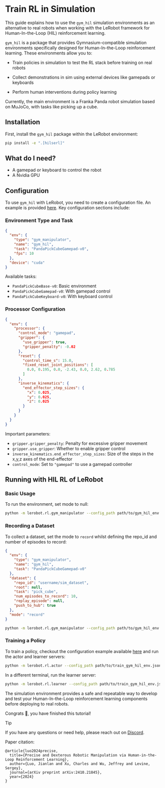 # Train RL in Simulation

This guide explains how to use the `gym_hil` simulation environments as an alternative to real robots when working with the LeRobot framework for Human-In-the-Loop (HIL) reinforcement learning.

`gym_hil` is a package that provides Gymnasium-compatible simulation environments specifically designed for Human-In-the-Loop reinforcement learning. These environments allow you to:

- Train policies in simulation to test the RL stack before training on real robots

- Collect demonstrations in sim using external devices like gamepads or keyboards
- Perform human interventions during policy learning

Currently, the main environment is a Franka Panda robot simulation based on MuJoCo, with tasks like picking up a cube.

## Installation

First, install the `gym_hil` package within the LeRobot environment:

```bash
pip install -e ".[hilserl]"
```

## What do I need?

- A gamepad or keyboard to control the robot
- A Nvidia GPU

## Configuration

To use `gym_hil` with LeRobot, you need to create a configuration file. An example is provided [here](https://huggingface.co/datasets/lerobot/config_examples/resolve/main/rl/gym_hil/env_config.json). Key configuration sections include:

### Environment Type and Task

```json
{
  "env": {
    "type": "gym_manipulator",
    "name": "gym_hil",
    "task": "PandaPickCubeGamepad-v0",
    "fps": 10
  },
  "device": "cuda"
}
```

Available tasks:

- `PandaPickCubeBase-v0`: Basic environment
- `PandaPickCubeGamepad-v0`: With gamepad control
- `PandaPickCubeKeyboard-v0`: With keyboard control

### Processor Configuration

```json
{
  "env": {
    "processor": {
      "control_mode": "gamepad",
      "gripper": {
        "use_gripper": true,
        "gripper_penalty": -0.02
      },
      "reset": {
        "control_time_s": 15.0,
        "fixed_reset_joint_positions": [
          0.0, 0.195, 0.0, -2.43, 0.0, 2.62, 0.785
        ]
      },
      "inverse_kinematics": {
        "end_effector_step_sizes": {
          "x": 0.025,
          "y": 0.025,
          "z": 0.025
        }
      }
    }
  }
}
```

Important parameters:

- `gripper.gripper_penalty`: Penalty for excessive gripper movement
- `gripper.use_gripper`: Whether to enable gripper control
- `inverse_kinematics.end_effector_step_sizes`: Size of the steps in the x,y,z axes of the end-effector
- `control_mode`: Set to `"gamepad"` to use a gamepad controller

## Running with HIL RL of LeRobot

### Basic Usage

To run the environment, set mode to null:

```bash
python -m lerobot.rl.gym_manipulator --config_path path/to/gym_hil_env.json
```

### Recording a Dataset

To collect a dataset, set the mode to `record` whilst defining the repo_id and number of episodes to record:

```json
{
  "env": {
    "type": "gym_manipulator",
    "name": "gym_hil",
    "task": "PandaPickCubeGamepad-v0"
  },
  "dataset": {
    "repo_id": "username/sim_dataset",
    "root": null,
    "task": "pick_cube",
    "num_episodes_to_record": 10,
    "replay_episode": null,
    "push_to_hub": true
  },
  "mode": "record"
}
```

```bash
python -m lerobot.rl.gym_manipulator --config_path path/to/gym_hil_env.json
```

### Training a Policy

To train a policy, checkout the configuration example available [here](https://huggingface.co/datasets/lerobot/config_examples/resolve/main/rl/gym_hil/train_config.json) and run the actor and learner servers:

```bash
python -m lerobot.rl.actor --config_path path/to/train_gym_hil_env.json
```

In a different terminal, run the learner server:

```bash
python -m lerobot.rl.learner --config_path path/to/train_gym_hil_env.json
```

The simulation environment provides a safe and repeatable way to develop and test your Human-In-the-Loop reinforcement learning components before deploying to real robots.

Congrats 🎉, you have finished this tutorial!

> [!TIP]
> If you have any questions or need help, please reach out on [Discord](https://discord.com/invite/s3KuuzsPFb).

Paper citation:

```
@article{luo2024precise,
  title={Precise and Dexterous Robotic Manipulation via Human-in-the-Loop Reinforcement Learning},
  author={Luo, Jianlan and Xu, Charles and Wu, Jeffrey and Levine, Sergey},
  journal={arXiv preprint arXiv:2410.21845},
  year={2024}
}
```
